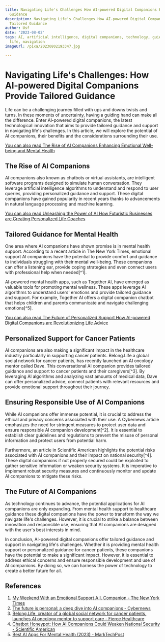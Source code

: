 ```yaml
---
title: Navigating Life's Challenges How AI-powered Digital Companions Provide Tailored
  Guidance
description: Navigating Life's Challenges How AI-powered Digital Companions Provide
  Tailored Guidance
author: Usf
date: '2023-08-02'
tags: AI, artificial intelligence, digital companions, technology, guidance, challenges,
  life, navigation
imageUrl: /pixa/20230802193347.jpg

---
```

# Navigating Life's Challenges: How AI-powered Digital Companions Provide Tailored Guidance

Life can  be a challenging journey filled with ups and downs twists  and turns. In these moments of uncertainty, having a guiding hand  can make all the  difference. Enter AI-powered digital companions, the latest technological innovation  that aims to provide tailored guidance and support  in navigating life's challenges. In this article, we will explore the potential of AI companions, their benefits and the considerations surrounding their use.

[You can also read The  Rise of AI Companions  Enhancing Emotional Well-being and Mental Health](The%20Rise%20of%20AI%20Companions%20Enhancing%20Emotional%20Well-being%20and%20Mental%20Health)


## The Rise of AI Companions

AI companions also known as chatbots or virtual assistants,  are intelligent  software programs designed to simulate human conversation. They leverage artificial intelligence algorithms to understand and respond  to user queries, providing personalized  guidance and  support. These digital  companions  have gained popularity in  recent years thanks to advancements in natural language processing and machine learning.

[You can also read  Unleashing the Power of AI  How Futuristic Businesses  are Creating Personalized Life Coaches](Unleashing%20the%20Power%20of%20AI%20How%20Futuristic%20Businesses%20are%20Creating%20Personalized%20Life%20Coaches)


## Tailored Guidance for Mental Health

One area where AI companions have shown promise is in mental health support. According to a recent article in The New York Times, emotional support AI companions have the potential to provide comfort and guidance to individuals struggling with their mental well-being. These companions can offer  a  listening ear, provide coping strategies and  even connect users with professional help when needed[^1].

AI-powered mental health apps, such  as Together AI, have emerged as valuable  tools for promoting mental wellness. These  apps  leverage AI algorithms  to understand  users' emotions and provide  tailored guidance and  support. For example, Together AI offers a digital companion chatbot  that helps children and  parents communicate and navigate challenging emotions[^5].

[You can also read The Future of Personalized Support  How AI-powered Digital Companions are Revolutionizing Life Advice](The%20Future%20of%20Personalized%20Support%20How%20AI-powered%20Digital%20Companions%20are%20Revolutionizing%20Life%20Advice)


## Personalized Support  for Cancer Patients

AI companions are also making a significant impact in the healthcare industry particularly in supporting cancer patients.  Belong.Life a global  social network for  cancer  patients, has recently launched an AI oncology mentor called Dave. This conversational AI companion provides tailored guidance and support to cancer patients and their caregivers[^3]. By leveraging AI algorithms and analyzing vast amounts of medical data, Dave can  offer  personalized advice, connect  patients with relevant resources and provide emotional support throughout their journey.

## Ensuring Responsible Use of AI Companions

While  AI companions offer immense potential, it is crucial to address the ethical and privacy concerns  associated with  their use.  A Cybernews article emphasizes the  need for stringent measures to protect user data and ensure responsible AI companion development[^2]. It  is essential to establish clear guidelines and regulations to prevent  the misuse of personal information and protect  users from potential harm.

Furthermore, an article in Scientific American highlights the potential  risks associated with AI companions and their impact on national security[^4]. These digital companions if not properly secured could be exploited to gather sensitive information or weaken security systems.  It is imperative to implement robust security measures and continuously monitor and update AI companions to  mitigate these risks.

##  The  Future of AI  Companions

As technology continues to  advance, the potential applications for AI companions are only expanding. From mental health support to healthcare guidance these digital companions have the power to transform the way we navigate  life's challenges. However, it is crucial to strike a balance  between innovation and responsible use, ensuring that AI companions are designed with the user's best interests in mind.

In conclusion, AI-powered digital companions offer tailored guidance and support in navigating life's challenges. Whether  it is providing mental health  support or personalized guidance for cancer patients,  these companions have the potential to make a significant impact. However, it is essential to address ethical concerns and  ensure responsible development and use of  AI companions. By doing so, we can harness the power of technology to create a better future for all.

## References

1. [My Weekend With an  Emotional Support A.I. Companion - The New York Times](https://www.nytimes.com/2023/05/03/technology/personaltech/ai-chatbot-pi-emotional-support.html)
2. [The future is personal: a deep  dive into AI companions - Cybernews](https://cybernews.com/tech/ai-companions-explained/)
3. [Belong.Life, creator of a global  social network for cancer patients, launches AI  oncology mentor to support care - Fierce Healthcare](https://www.fiercehealthcare.com/digital-health/belonglife-maker-social-network-cancer-patients-launches-ai-mentor)
4.  [Chatbot Honeypot: How AI  Companions Could Weaken National Security - Scientific American](https://www.scientificamerican.com/article/chatbot-honeypot-how-ai-companions-could-weaken-national-security/)
5. [Best AI Apps For  Mental Health (2023) - MarkTechPost](https://www.marktechpost.com/2023/04/11/best-ai-apps-for-mental-health-2023/)